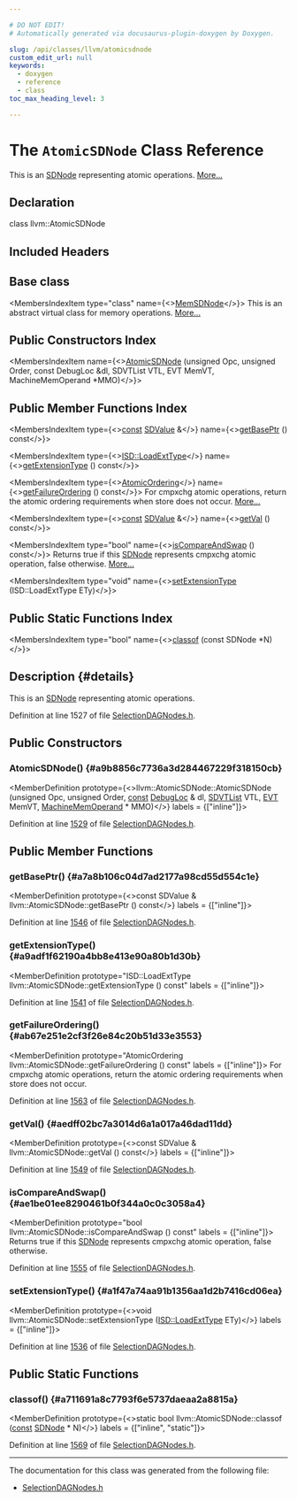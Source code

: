 ```yaml
---

# DO NOT EDIT!
# Automatically generated via docusaurus-plugin-doxygen by Doxygen.

slug: /api/classes/llvm/atomicsdnode
custom_edit_url: null
keywords:
  - doxygen
  - reference
  - class
toc_max_heading_level: 3

---
```





# The `AtomicSDNode` Class Reference

<DoxygenPage pluginConfig={pluginConfig}>

This is an <a href="/docs/api/classes/llvm/sdnode">SDNode</a> representing atomic operations. <a href="#details">More...</a>

## Declaration

<CodeBlock>class llvm::AtomicSDNode</CodeBlock>

## Included Headers

<IncludesList>
<IncludesListItem
  filePath="llvm/CodeGen/SelectionDAGNodes.h"
  permalink="/docs/api/files/include/include/llvm/include/llvm/codegen/selectiondagnodes-h"
  isLocal="true" />
</IncludesList>

## Base class

<MembersIndex>

<MembersIndexItem
  type="class"
  name={<><a href="/docs/api/classes/llvm/memsdnode">MemSDNode</a></>}>
This is an abstract virtual class for memory operations. <a href="/docs/api/classes/llvm/memsdnode/#details">More...</a>
</MembersIndexItem>

</MembersIndex>

## Public Constructors Index

<MembersIndex>

<MembersIndexItem
  name={<><a href="#a9b8856c7736a3d284467229f318150cb">AtomicSDNode</a> (unsigned Opc, unsigned Order, const DebugLoc &amp;dl, SDVTList VTL, EVT MemVT, MachineMemOperand &#42;MMO)</>}>
</MembersIndexItem>

</MembersIndex>

## Public Member Functions Index

<MembersIndex>

<MembersIndexItem
  type={<><a href="/docs/api/files/lib/lib/target/lib/target/aarch64/aarch64promoteconstant-cpp/#a90f8350fecae261c25be85d38b451bff">const</a> <a href="/docs/api/classes/llvm/sdvalue">SDValue</a> &amp;</>}
  name={<><a href="#a7a8b106c04d7ad2177a98cd55d554c1e">getBasePtr</a> () const</>}>
</MembersIndexItem>

<MembersIndexItem
  type={<><a href="/docs/api/namespaces/llvm/isd/#ad4d48171b87ca51ff54c10a436bac4d7">ISD::LoadExtType</a></>}
  name={<><a href="#a9adf1f62190a4bb8e413e90a80b1d30b">getExtensionType</a> () const</>}>
</MembersIndexItem>

<MembersIndexItem
  type={<><a href="/docs/api/namespaces/llvm/#a9bccbe67aaab722783ca4e7c504aaaa7">AtomicOrdering</a></>}
  name={<><a href="#ab67e251e2cf3f26e84c20b51d33e3553">getFailureOrdering</a> () const</>}>
For cmpxchg atomic operations, return the atomic ordering requirements when store does not occur. <a href="#ab67e251e2cf3f26e84c20b51d33e3553">More...</a>
</MembersIndexItem>

<MembersIndexItem
  type={<><a href="/docs/api/files/lib/lib/target/lib/target/aarch64/aarch64promoteconstant-cpp/#a90f8350fecae261c25be85d38b451bff">const</a> <a href="/docs/api/classes/llvm/sdvalue">SDValue</a> &amp;</>}
  name={<><a href="#aedff02bc7a3014d6a1a017a46dad11dd">getVal</a> () const</>}>
</MembersIndexItem>

<MembersIndexItem
  type="bool"
  name={<><a href="#ae1be01ee8290461b0f344a0c0c3058a4">isCompareAndSwap</a> () const</>}>
Returns true if this <a href="/docs/api/classes/llvm/sdnode">SDNode</a> represents cmpxchg atomic operation, false otherwise. <a href="#ae1be01ee8290461b0f344a0c0c3058a4">More...</a>
</MembersIndexItem>

<MembersIndexItem
  type="void"
  name={<><a href="#a1f47a74aa91b1356aa1d2b7416cd06ea">setExtensionType</a> (ISD::LoadExtType ETy)</>}>
</MembersIndexItem>

</MembersIndex>

## Public Static Functions Index

<MembersIndex>

<MembersIndexItem
  type="bool"
  name={<><a href="#a711691a8c7793f6e5737daeaa2a8815a">classof</a> (const SDNode &#42;N)</>}>
</MembersIndexItem>

</MembersIndex>

## Description {#details}

This is an <a href="/docs/api/classes/llvm/sdnode">SDNode</a> representing atomic operations.

Definition at line 1527 of file <a href="/docs/api/files/include/include/llvm/include/llvm/codegen/selectiondagnodes-h">SelectionDAGNodes.h</a>.

<SectionDefinition>

## Public Constructors

### AtomicSDNode() {#a9b8856c7736a3d284467229f318150cb}

<MemberDefinition
  prototype={<>llvm::AtomicSDNode::AtomicSDNode (unsigned Opc, unsigned Order, <a href="/docs/api/files/lib/lib/target/lib/target/aarch64/aarch64promoteconstant-cpp/#a90f8350fecae261c25be85d38b451bff">const</a> <a href="/docs/api/classes/llvm/debugloc">DebugLoc</a> &amp; dl, <a href="/docs/api/structs/llvm/sdvtlist">SDVTList</a> VTL, <a href="/docs/api/structs/llvm/evt">EVT</a> MemVT, <a href="/docs/api/classes/llvm/machinememoperand">MachineMemOperand</a> &#42; MMO)</>}
  labels = {["inline"]}>

Definition at line <a href="/docs/api/files/include/include/llvm/include/llvm/codegen/selectiondagnodes-h/#l01529">1529</a> of file <a href="/docs/api/files/include/include/llvm/include/llvm/codegen/selectiondagnodes-h">SelectionDAGNodes.h</a>.
</MemberDefinition>

</SectionDefinition>

<SectionDefinition>

## Public Member Functions

### getBasePtr() {#a7a8b106c04d7ad2177a98cd55d554c1e}

<MemberDefinition
  prototype={<>const SDValue &amp; llvm::AtomicSDNode::getBasePtr () const</>}
  labels = {["inline"]}>

Definition at line <a href="/docs/api/files/include/include/llvm/include/llvm/codegen/selectiondagnodes-h/#l01546">1546</a> of file <a href="/docs/api/files/include/include/llvm/include/llvm/codegen/selectiondagnodes-h">SelectionDAGNodes.h</a>.
</MemberDefinition>

### getExtensionType() {#a9adf1f62190a4bb8e413e90a80b1d30b}

<MemberDefinition
  prototype="ISD::LoadExtType llvm::AtomicSDNode::getExtensionType () const"
  labels = {["inline"]}>

Definition at line <a href="/docs/api/files/include/include/llvm/include/llvm/codegen/selectiondagnodes-h/#l01541">1541</a> of file <a href="/docs/api/files/include/include/llvm/include/llvm/codegen/selectiondagnodes-h">SelectionDAGNodes.h</a>.
</MemberDefinition>

### getFailureOrdering() {#ab67e251e2cf3f26e84c20b51d33e3553}

<MemberDefinition
  prototype="AtomicOrdering llvm::AtomicSDNode::getFailureOrdering () const"
  labels = {["inline"]}>
For cmpxchg atomic operations, return the atomic ordering requirements when store does not occur.

Definition at line <a href="/docs/api/files/include/include/llvm/include/llvm/codegen/selectiondagnodes-h/#l01563">1563</a> of file <a href="/docs/api/files/include/include/llvm/include/llvm/codegen/selectiondagnodes-h">SelectionDAGNodes.h</a>.
</MemberDefinition>

### getVal() {#aedff02bc7a3014d6a1a017a46dad11dd}

<MemberDefinition
  prototype={<>const SDValue &amp; llvm::AtomicSDNode::getVal () const</>}
  labels = {["inline"]}>

Definition at line <a href="/docs/api/files/include/include/llvm/include/llvm/codegen/selectiondagnodes-h/#l01549">1549</a> of file <a href="/docs/api/files/include/include/llvm/include/llvm/codegen/selectiondagnodes-h">SelectionDAGNodes.h</a>.
</MemberDefinition>

### isCompareAndSwap() {#ae1be01ee8290461b0f344a0c0c3058a4}

<MemberDefinition
  prototype="bool llvm::AtomicSDNode::isCompareAndSwap () const"
  labels = {["inline"]}>
Returns true if this <a href="/docs/api/classes/llvm/sdnode">SDNode</a> represents cmpxchg atomic operation, false otherwise.

Definition at line <a href="/docs/api/files/include/include/llvm/include/llvm/codegen/selectiondagnodes-h/#l01555">1555</a> of file <a href="/docs/api/files/include/include/llvm/include/llvm/codegen/selectiondagnodes-h">SelectionDAGNodes.h</a>.
</MemberDefinition>

### setExtensionType() {#a1f47a74aa91b1356aa1d2b7416cd06ea}

<MemberDefinition
  prototype={<>void llvm::AtomicSDNode::setExtensionType (<a href="/docs/api/namespaces/llvm/isd/#ad4d48171b87ca51ff54c10a436bac4d7">ISD::LoadExtType</a> ETy)</>}
  labels = {["inline"]}>

Definition at line <a href="/docs/api/files/include/include/llvm/include/llvm/codegen/selectiondagnodes-h/#l01536">1536</a> of file <a href="/docs/api/files/include/include/llvm/include/llvm/codegen/selectiondagnodes-h">SelectionDAGNodes.h</a>.
</MemberDefinition>

</SectionDefinition>

<SectionDefinition>

## Public Static Functions

### classof() {#a711691a8c7793f6e5737daeaa2a8815a}

<MemberDefinition
  prototype={<>static bool llvm::AtomicSDNode::classof (<a href="/docs/api/files/lib/lib/target/lib/target/aarch64/aarch64promoteconstant-cpp/#a90f8350fecae261c25be85d38b451bff">const</a> <a href="/docs/api/classes/llvm/sdnode">SDNode</a> &#42; N)</>}
  labels = {["inline", "static"]}>

Definition at line <a href="/docs/api/files/include/include/llvm/include/llvm/codegen/selectiondagnodes-h/#l01569">1569</a> of file <a href="/docs/api/files/include/include/llvm/include/llvm/codegen/selectiondagnodes-h">SelectionDAGNodes.h</a>.
</MemberDefinition>

</SectionDefinition>

<hr/>

The documentation for this class was generated from the following file:

<ul>
<li><a href="/docs/api/files/include/include/llvm/include/llvm/codegen/selectiondagnodes-h">SelectionDAGNodes.h</a></li>
</ul>

</DoxygenPage>

